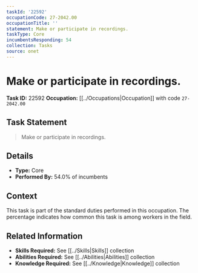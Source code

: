 ```yaml
---
taskId: '22592'
occupationCode: 27-2042.00
occupationTitle: ''
statement: Make or participate in recordings.
taskType: Core
incumbentsResponding: 54
collection: Tasks
source: onet
---
```

# Make or participate in recordings.

**Task ID:** 22592
**Occupation:** [[../Occupations|Occupation]] with code `27-2042.00`

## Task Statement

> Make or participate in recordings.

## Details

- **Type:** Core
- **Performed By:** 54.0% of incumbents

## Context

This task is part of the standard duties performed in this occupation. The percentage indicates how common this task is among workers in the field.

## Related Information

- **Skills Required:** See [[../Skills|Skills]] collection
- **Abilities Required:** See [[../Abilities|Abilities]] collection
- **Knowledge Required:** See [[../Knowledge|Knowledge]] collection
